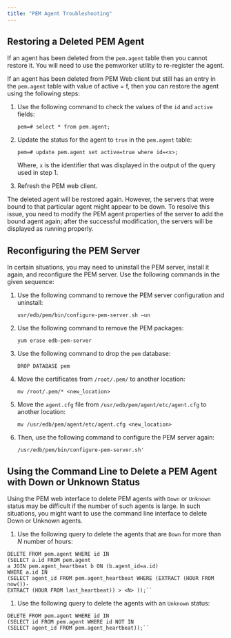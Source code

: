 ```yaml
---
title: "PEM Agent Troubleshooting"
---
```


<div id="pem_agent_troubleshooting" class="registered_link"></div>

## Restoring a Deleted PEM Agent

If an agent has been deleted from the `pem.agent` table then you cannot restore it. You will need to use the pemworker utility to re-register the agent.

If an agent has been deleted from PEM Web client but still has an entry in the `pem.agent` table with value of active = f, then you can restore the agent using the following steps:

1.  Use the following command to check the values of the `id` and `active` fields:

    `pem=# select * from pem.agent;`

2.  Update the status for the agent to `true` in the `pem.agent` table:

    `pem=# update pem.agent set active=true where id=<x>;`

    Where, `x` is the identifier that was displayed in the output of the query used in step 1.

3.  Refresh the PEM web client.

The deleted agent will be restored again. However, the servers that were bound to that particular agent might appear to be down. To resolve this issue, you need to modify the PEM agent properties of the server to add the bound agent again; after the successful modification, the servers will be displayed as running properly.

## Reconfiguring the PEM Server

In certain situations, you may need to uninstall the PEM server, install it again, and reconfigure the PEM server. Use the following commands in the given sequence:

1.  Use the following command to remove the PEM server configuration and uninstall:

    `usr/edb/pem/bin/configure-pem-server.sh –un`

2.  Use the following command to remove the PEM packages:

    `yum erase edb-pem-server`

3.  Use the following command to drop the `pem` database:

    `DROP DATABASE pem`

4.  Move the certificates from `/root/.pem/` to another location:

    `mv /root/.pem/* <new_location>`

5.  Move the `agent.cfg` file from `/usr/edb/pem/agent/etc/agent.cfg` to another location:

    `mv /usr/edb/pem/agent/etc/agent.cfg <new_location>`

6.  Then, use the following command to configure the PEM server again:

    `/usr/edb/pem/bin/configure-pem-server.sh'`

## Using the Command Line to Delete a PEM Agent with Down or Unknown Status

Using the PEM web interface to delete PEM agents with `Down` or `Unknown` status may be difficult if the number of such agents is large. In such situations, you might want to use the command line interface to delete Down or Unknown agents.

1.  Use the following query to delete the agents that are `Down` for more than *N* number of hours:

<!-- -->

```
DELETE FROM pem.agent WHERE id IN
(SELECT a.id FROM pem.agent
a JOIN pem.agent_heartbeat b ON (b.agent_id=a.id)
WHERE a.id IN
(SELECT agent_id FROM pem.agent_heartbeat WHERE (EXTRACT (HOUR FROM now())-
EXTRACT (HOUR FROM last_heartbeat)) > <N> ));``
```

1.  Use the following query to delete the agents with an `Unknown` status:

<!-- -->

```
DELETE FROM pem.agent WHERE id IN
(SELECT id FROM pem.agent WHERE id NOT IN
(SELECT agent_id FROM pem.agent_heartbeat));``
```
